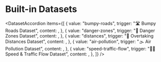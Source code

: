 
# Built-in Datasets

<DatasetAccordion
  items={[
    {
      value: "bumpy-roads",
      trigger: "🛣️ Bumpy Roads Dataset",
      content: <BumpyRoads />,
    },
    {
      value: "danger-zones",
      trigger: "🚨 Danger Zones Dataset",
      content: <DangerZones />,
    },
    {
      value: "distances",
      trigger: "📏 Overtaking Distances Dataset",
      content: <OvertakingDistance />,
    },
    {
      value: "air-pollution",
      trigger: "🌫️ Air Pollution Dataset",
      content: <AirPollution />,
    },
    {
      value: "speed-traffic-flow",
      trigger: "🚴‍♂️ Speed & Traffic Flow Dataset",
      content: <SpeedTrafficFlow />,
    },
  ]}
/>
